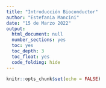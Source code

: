 ```yaml
---
title: "Introducción Bioconductor"
author: "Estefania Mancini"
date: "15 de Marzo 2022"
output:
  html_document: null
  number_sections: yes
  toc: yes
  toc_depth: 3
  toc_float: yes
  code_folding: hide
---
```


```r
knitr::opts_chunk$set(echo = FALSE)
```


